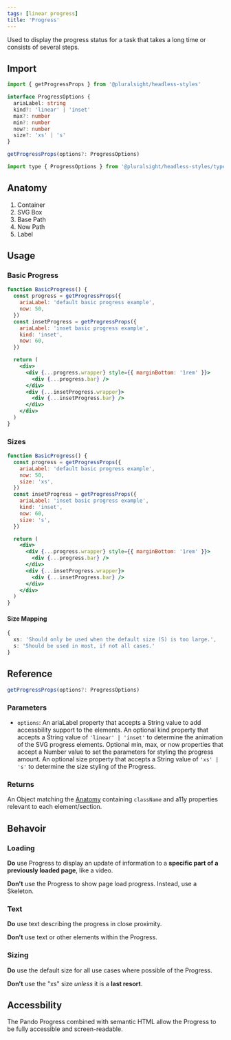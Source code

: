 ```yaml
---
tags: [linear progress]
title: 'Progress'
---
```



<p className="size-xxl">
  Used to display the progress status for a task that takes a long time or
  consists of several steps.
</p>

<DocsLinkBar
  github="https://github.com/pluralsight/pando/tree/main/packages/headless-styles/src/components/Progress"
  figma="https://www.figma.com/file/ZmH4XsZS5WnKeo28ylM5x1/Pando-UI-kit-(Web)?node-id=1214%3A50560&t=YLA3FBYLefNvfeuf-0"
/>

## Import

```javascript
import { getProgressProps } from '@pluralsight/headless-styles'
```

```typescript
interface ProgressOptions {
  ariaLabel: string
  kind?: 'linear' | 'inset'
  max?: number
  min?: number
  now?: number
  size?: 'xs' | 's'
}

getProgressProps(options?: ProgressOptions)
```

```javascript
import type { ProgressOptions } from '@pluralsight/headless-styles/types'
```

## Anatomy

1. Container
2. SVG Box
3. Base Path
4. Now Path
5. Label

## Usage

### Basic Progress

```jsx live
function BasicProgress() {
  const progress = getProgressProps({
    ariaLabel: 'default basic progress example',
    now: 50,
  })
  const insetProgress = getProgressProps({
    ariaLabel: 'inset basic progress example',
    kind: 'inset',
    now: 60,
  })

  return (
    <div>
      <div {...progress.wrapper} style={{ marginBottom: '1rem' }}>
        <div {...progress.bar} />
      </div>
      <div {...insetProgress.wrapper}>
        <div {...insetProgress.bar} />
      </div>
    </div>
  )
}
```

### Sizes

```jsx live
function BasicProgress() {
  const progress = getProgressProps({
    ariaLabel: 'default basic progress example',
    now: 50,
    size: 'xs',
  })
  const insetProgress = getProgressProps({
    ariaLabel: 'inset basic progress example',
    kind: 'inset',
    now: 60,
    size: 's',
  })

  return (
    <div>
      <div {...progress.wrapper} style={{ marginBottom: '1rem' }}>
        <div {...progress.bar} />
      </div>
      <div {...insetProgress.wrapper}>
        <div {...insetProgress.bar} />
      </div>
    </div>
  )
}
```

#### Size Mapping

```typescript title="Circular Progress size rules."
{
  xs: 'Should only be used when the default size (S) is too large.',
  s: 'Should be used in most, if not all cases.'
}
```

## Reference

```typescript
getProgressProps(options?: ProgressOptions)
```

### Parameters

- `options`: An ariaLabel property that accepts a String value to add accessbility support to the elements. An optional kind property that accepts a String value of `'linear' | 'inset'` to determine the animation of the SVG progress elements. Optional min, max, or now properties that accept a Number value to set the parameters for styling the progress amount. An optional size property that accepts a String value of `'xs' | 's'` to determine the size styling of the Progress.

### Returns

An Object matching the [Anatomy](#anatomy) containing `className` and a11y properties relevant to each element/section.

## Behavoir

### Loading

**Do** use Progress to display an update of information to a **specific part of a previously loaded page**, like a video.

**Don't** use the Progress to show page load progress. Instead, use a Skeleton.

### Text

**Do** use text describing the progress in close proximity.

**Don't** use text or other elements within the Progress.

### Sizing

**Do** use the default size for all use cases where possible of the Progress.

**Don't** use the "xs" size _unless_ it is a **last resort**.

## Accessbility

The Pando Progress combined with semantic HTML allow the Progress to be fully accessible and screen-readable.
